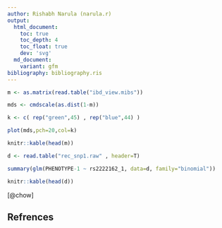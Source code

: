 ```yaml
---
author: Rishabh Narula (narula.r)
output:
  html_document:
    toc: true
    toc_depth: 4
    toc_float: true
    dev: 'svg'
  md_document:
    variant: gfm
bibliography: bibliography.ris
---
```


```R

m <- as.matrix(read.table("ibd_view.mibs")) 

mds <- cmdscale(as.dist(1-m))

k <- c( rep("green",45) , rep("blue",44) ) 

plot(mds,pch=20,col=k) 

knitr::kable(head(m)) 

d <- read.table("rec_snp1.raw" , header=T) 

summary(glm(PHENOTYPE-1 ~ rs2222162_1, data=d, family="binomial")) 

knitr::kable(head(d))

```
[@chow]

## Refrences

